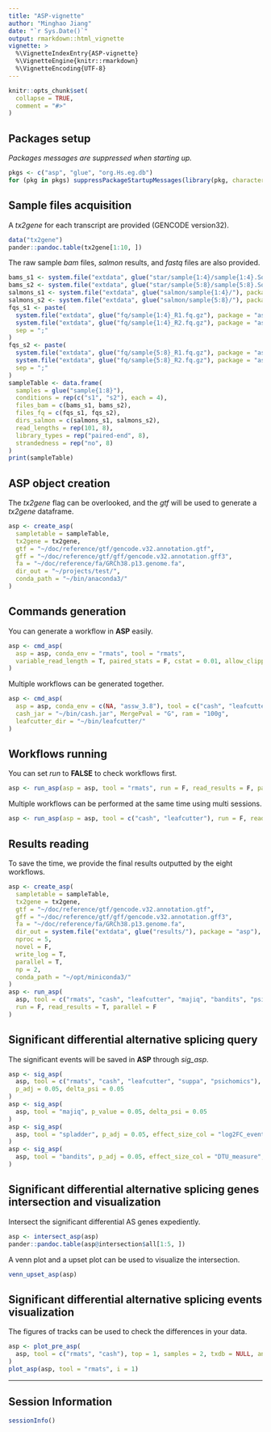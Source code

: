 ```yaml
---
title: "ASP-vignette"
author: "Minghao Jiang"
date: "`r Sys.Date()`"
output: rmarkdown::html_vignette
vignette: >
  %\VignetteIndexEntry{ASP-vignette}
  %\VignetteEngine{knitr::rmarkdown}
  %\VignetteEncoding{UTF-8}
---
```


```r
knitr::opts_chunk$set(
  collapse = TRUE,
  comment = "#>"
)
```

## Packages setup

*Packages messages are suppressed when starting up.*

```r
pkgs <- c("asp", "glue", "org.Hs.eg.db")
for (pkg in pkgs) suppressPackageStartupMessages(library(pkg, character.only = T))
```

## Sample files acquisition

A *tx2gene* for each transcript are provided (GENCODE version32).

```r
data("tx2gene")
pander::pandoc.table(tx2gene[1:10, ])
```

The raw sample *bam* files, *salmon* results, and *fastq* files are also provided.

```r
bams_s1 <- system.file("extdata", glue("star/sample{1:4}/sample{1:4}.SortedByCoord.bam"), package = "asp")
bams_s2 <- system.file("extdata", glue("star/sample{5:8}/sample{5:8}.SortedByCoord.bam"), package = "asp")
salmons_s1 <- system.file("extdata", glue("salmon/sample{1:4}/"), package = "asp")
salmons_s2 <- system.file("extdata", glue("salmon/sample{5:8}/"), package = "asp")
fqs_s1 <- paste(
  system.file("extdata", glue("fq/sample{1:4}_R1.fq.gz"), package = "asp"),
  system.file("extdata", glue("fq/sample{1:4}_R2.fq.gz"), package = "asp"),
  sep = ";"
)
fqs_s2 <- paste(
  system.file("extdata", glue("fq/sample{5:8}_R1.fq.gz"), package = "asp"),
  system.file("extdata", glue("fq/sample{5:8}_R2.fq.gz"), package = "asp"),
  sep = ";"
)
sampleTable <- data.frame(
  samples = glue("sample{1:8}"),
  conditions = rep(c("s1", "s2"), each = 4),
  files_bam = c(bams_s1, bams_s2),
  files_fq = c(fqs_s1, fqs_s2),
  dirs_salmon = c(salmons_s1, salmons_s2),
  read_lengths = rep(101, 8),
  library_types = rep("paired-end", 8),
  strandedness = rep("no", 8)
)
print(sampleTable)
```

## ASP object creation

The *tx2gene* flag can be overlooked, and the *gtf* will be used to generate a *tx2gene* dataframe.

```r
asp <- create_asp(
  sampletable = sampleTable,
  tx2gene = tx2gene,
  gtf = "~/doc/reference/gtf/gencode.v32.annotation.gtf",
  gff = "~/doc/reference/gtf/gff/gencode.v32.annotation.gff3",
  fa = "~/doc/reference/fa/GRCh38.p13.genome.fa",
  dir_out = "~/projects/test/",
  conda_path = "~/bin/anaconda3/"
)
```

## Commands generation

You can generate a workflow in **ASP** easily.

```r
asp <- cmd_asp(
  asp = asp, conda_env = "rmats", tool = "rmats",
  variable_read_length = T, paired_stats = F, cstat = 0.01, allow_clipping = T
)
```

Multiple workflows can be generated together.

```r
asp <- cmd_asp(
  asp = asp, conda_env = c(NA, "assw_3.8"), tool = c("cash", "leafcutter"),
  cash_jar = "~/bin/cash.jar", MergePval = "G", ram = "100g",
  leafcutter_dir = "~/bin/leafcutter/"
)
```

## Workflows running

You can set *run* to **FALSE** to check workflows first.

```r
asp <- run_asp(asp = asp, tool = "rmats", run = F, read_results = F, parallel = F)
```

Multiple workflows can be performed at the same time using multi sessions.

```r
asp <- run_asp(asp = asp, tool = c("cash", "leafcutter"), run = F, read_results = F, parallel = T, block = T)
```

## Results reading

To save the time, we provide the final results outputted by the eight workflows.

```r
asp <- create_asp(
  sampletable = sampleTable,
  tx2gene = tx2gene,
  gtf = "~/doc/reference/gtf/gencode.v32.annotation.gtf",
  gff = "~/doc/reference/gtf/gff/gencode.v32.annotation.gff3",
  fa = "~/doc/reference/fa/GRCh38.p13.genome.fa",
  dir_out = system.file("extdata", glue("results/"), package = "asp"),
  nproc = 5,
  novel = F,
  write_log = T,
  parallel = T,
  np = 2,
  conda_path = "~/opt/miniconda3/"
)
asp <- run_asp(
  asp, tool = c("rmats", "cash", "leafcutter", "majiq", "bandits", "psichomics", "suppa", "spladder"),
  run = F, read_results = T, parallel = F
)
```

## Significant differential alternative splicing query

The significant events will be saved in **ASP** through *sig_asp*.

```r
asp <- sig_asp(
  asp, tool = c("rmats", "cash", "leafcutter", "suppa", "psichomics"),
  p_adj = 0.05, delta_psi = 0.05
)
asp <- sig_asp(
  asp, tool = "majiq", p_value = 0.05, delta_psi = 0.05
)
asp <- sig_asp(
  asp, tool = "spladder", p_adj = 0.05, effect_size_col = "log2FC_event_count", effect_size_threshod = 1
)
asp <- sig_asp(
  asp, tool = "bandits", p_adj = 0.05, effect_size_col = "DTU_measure", effect_size_threshod = 0.1
)
```

## Significant differential alternative splicing genes intersection and visualization

Intersect the significant differential AS genes expediently.

```r
asp <- intersect_asp(asp)
pander::pandoc.table(asp@intersection$all[1:5, ])
```
A venn plot and a upset plot can be used to visualize the intersection.

```r
venn_upset_asp(asp)
```

## Significant differential alternative splicing events visualization

The figures of tracks can be used to check the differences in your data.

```r
asp <- plot_pre_asp(
  asp, tool = c("rmats", "cash"), top = 1, samples = 2, txdb = NULL, annotation_db = org.Hs.eg.db
)
plot_asp(asp, tool = "rmats", i = 1)
```

---

## Session Information

```r
sessionInfo()
```
